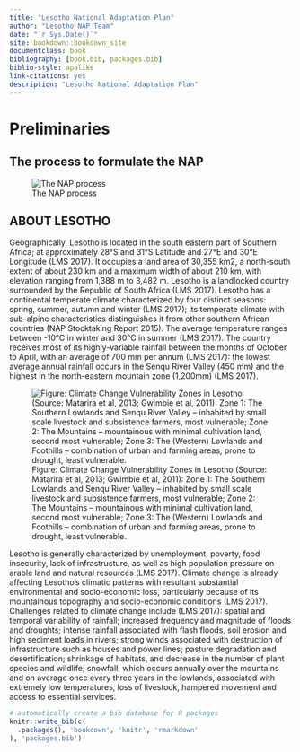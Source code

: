 ```yaml
--- 
title: "Lesotho National Adaptation Plan"
author: "Lesotho NAP Team"
date: "`r Sys.Date()`"
site: bookdown::bookdown_site
documentclass: book
bibliography: [book.bib, packages.bib]
biblio-style: apalike
link-citations: yes
description: "Lesotho National Adaptation Plan"
---
```


# Preliminaries {-}
## The process to formulate the NAP {-}
![The NAP process](images/nap_process.png)

## ABOUT LESOTHO   {-}
Geographically, Lesotho is located in the south eastern part of Southern Africa; at approximately 28°S and 31°S Latitude and 27°E and 30°E Longitude (LMS 2017). It occupies a land area of 30,355 km2, a north-south extent of about 230 km and a maximum width of about 210 km, with elevation ranging from 1,388 m to 3,482 m. Lesotho is a landlocked country surrounded by the Republic of South Africa (LMS 2017). Lesotho has a continental temperate climate characterized by four distinct seasons: spring, summer, autumn and winter (LMS 2017); its temperate climate with sub-alpine characteristics distinguishes it from other southern African countries (NAP Stocktaking Report 2015). The average temperature ranges between -10°C in winter and 30°C in summer (LMS 2017). The country receives most of its highly-variable rainfall between the months of October to April, with an average of 700 mm per annum (LMS 2017): the lowest average annual rainfall occurs in the Senqu River Valley (450 mm) and the highest in the north-eastern mountain zone (1,200mm) (LMS 2017). 

![Figure: Climate Change Vulnerability Zones in Lesotho (Source: Matarira et al, 2013; Gwimbie et al, 2011): Zone 1: The Southern Lowlands and Senqu River Valley – inhabited by small scale livestock and subsistence farmers, most vulnerable; Zone 2: The Mountains – mountainous with minimal cultivation land, second most vulnerable; Zone 3: The (Western) Lowlands and Foothills – combination of urban and farming areas, prone to drought, least vulnerable.](images/cc_vulnerability.png)



Lesotho is generally characterized by unemployment, poverty, food insecurity, lack of infrastructure, as well as high population pressure on arable land and natural resources (LMS 2017). Climate change is already affecting Lesotho’s climatic patterns with resultant substantial environmental and socio-economic loss, particularly because of its mountainous topography and socio-economic conditions (LMS 2017). Challenges related to climate change include (LMS 2017): spatial and temporal variability of rainfall; increased frequency and magnitude of floods and droughts; intense rainfall associated with flash floods, soil erosion and high sediment loads in rivers; strong winds associated with destruction of infrastructure such as houses and power lines; pasture degradation and desertification; shrinkage of habitats, and decrease in the number of plant species and wildlife; snowfall, which occurs annually over the mountains and on average once every three years in the lowlands, associated with extremely low temperatures, loss of livestock, hampered movement and access to essential services.



```r
# automatically create a bib database for R packages
knitr::write_bib(c(
  .packages(), 'bookdown', 'knitr', 'rmarkdown'
), 'packages.bib')
```
